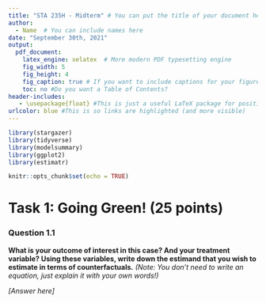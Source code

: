```yaml
---
title: "STA 235H - Midterm" # You can put the title of your document here
author: 
  - Name  # You can include names here
date: "September 30th, 2021"
output: 
  pdf_document: 
    latex_engine: xelatex  # More modern PDF typesetting engine
    fig_width: 5
    fig_height: 4
    fig_caption: true # If you want to include captions for your figures (usually you do)
    toc: no #Do you want a Table of Contents?
header-includes:
   - \usepackage{float} #This is just a useful LaTeX package for positioning tables and figures
urlcolor: blue #This is so links are highlighted (and more visible)
---
```



<!-- Usually, you should load all your packages at the beginning. If you don't have a package installed, you'll need to do that first! -->
```r
library(stargazer)
library(tidyverse)
library(modelsummary)
library(ggplot2)
library(estimatr)

knitr::opts_chunk$set(echo = TRUE)
```

# Task 1: Going Green! (25 points)


### Question 1.1

**What is your outcome of interest in this case? And your treatment variable? Using these variables, write down the estimand that you wish to estimate in terms of counterfactuals.** *(Note: You don't need to write an equation, just explain it with your own words!)*

*[Answer here]*

